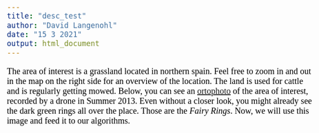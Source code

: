 ```yaml
---
title: "desc_test"
author: "David Langenohl"
date: "15 3 2021"
output: html_document
---
```


<style type="text/css">

body{ /* Normal  */
      font-size: 20px;
      font-family: "Times New Roman", Times, serif;
      color: Black;
  }
  
</style>

The area of interest is a grassland located in northern spain. Feel free to zoom in and out in the map on the right side for an overview of the location. The land is used for cattle and is regularly getting mowed. Below, you can see an <a href="https://en.wikipedia.org/wiki/Orthophoto" target="_blank">ortophoto</a> of the area of interest, recorded by a drone in Summer 2013. Even without a closer look, you might already see the dark green rings all over the place. Those are the *Fairy Rings*. 
Now, we will use this image and feed it to our algorithms.

